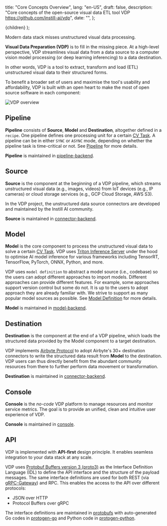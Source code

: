   title: "Core Concepts Overview",
  lang: "en-US",
  draft: false,
  description:
    "Core concepts of the open-source visual data ETL tool VDP https://github.com/instill-ai/vdp",
  date: "",
};

  <DocsLayout meta={meta}>{children}</DocsLayout>
);

Modern data stack misses unstructured visual data processing.

**Visual Data Preparation (VDP)** is to fill in the missing piece. At a high-level perspective, VDP streamlines visual data from a data source to a computer vision model processing (or deep learning inferencing) to a data destination.

In other words, VDP is a tool to extract, transform and load (ETL) unstructured visual data to their structured forms.

To benefit a broader set of users and maximise the tool's usability and affordability, VDP is built with an open heart to make the most of open source software in each component:

![VDP overview](/docs-assets/core-concepts/overview.svg)

## Pipeline

**Pipeline** consists of **Source**, **Model** and **Destination**, altogether defined in a `recipe`. One pipeline defines one processing unit for a certain [CV Task](cv-task). A pipeline can be in either `SYNC` or `ASYNC` mode, depending on whether the pipeline task is time-critical or not. See [Pipeline](pipeline) for more details.

**Pipeline** is maintained in [pipeline-backend](https://github.com/instill-ai/pipeline-backend).

## Source

**Source** is the component at the beginning of a VDP pipeline, which streams unstructured visual data (e.g., images, videos) from IoT devices (e.g., IP cameras) or cloud storage services (e.g., GCP Cloud Storage, AWS S3).

In the VDP project, the unstructured data source connectors are developed and maintained by the Instill AI community.

**Source** is maintained in [connector-backend](https://github.com/instill-ai/connector-backend).

## Model

**Model** is the core component to process the unstructured visual data to solve a certain [CV Task](core-concepts/cv-task). VDP uses [Triton Inference Server](https://github.com/triton-inference-server/server) under the hood to optimise AI model inference for various frameworks including TensorRT, TensorFlow, PyTorch, ONNX, Python, and more.

VDP uses `model definition` to abstract a model source (i.e., codebase) so the users can adopt different approaches to import models. Different approaches can provide different features. For example, some approaches support version control but some do not. It is up to the users to adopt approach they are already familiar with. We strive to support as many popular model sources as possible. See [Model Definition](/docs/import-models/overview) for more details.

**Model** is maintained in [model-backend](https://github.com/instill-ai/model-backend).

## Destination

**Destination** is the component at the end of a VDP pipeline, which loads the structured data provided by the Model component to a target destination.

VDP implements [Airbyte Protocol](https://docs.airbyte.com/understanding-airbyte/airbyte-protocol) to adopt Airbyte's 30+ destination connectors to write the structured data result from **Model** to the destination. VDP users can thus directly benefit from the abundant community resources from there to further perform data movement or transformation.

**Destination** is maintained in [connector-backend](https://github.com/instill-ai/connector-backend).

## Console

**Console** is the _no-code_ VDP platform to manage resources and monitor service metrics. The goal is to provide an unified, clean and intuitive user experience of VDP.

**Console** is maintained in [console](https://github.com/instill-ai/console).

## API

VDP is implemented with **API-first** design principle. It enables seamless integration to your data stack at any scale.

VDP uses [Protobuf Buffers version 3 (proto3)](https://developers.google.com/protocol-buffers) as the Interface Definition Language (IDL) to define the API interface and the structure of the payload messages.
The same interface definitions are used for both REST (via [gRPC-Gateway](https://github.com/grpc-ecosystem/grpc-gateway)) and RPC. This enables the access to the API over different protocols:

- JSON over HTTP
- Protocol Buffers over gRPC

The interface definitions are maintained in [protobufs](https://github.com/instill-ai/protobufs) with auto-generated Go codes in [protogen-go](https://github.com/instill-ai/protogen-go) and Python code in [protogen-python](https://github.com/instill-ai/protogen-python).
